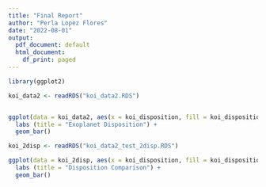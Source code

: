 ```yaml
---
title: "Final Report"
author: "Perla Lopez Flores"
date: "2022-08-01"
output:
  pdf_document: default
  html_document:
    df_print: paged
---
```


```r

library(ggplot2)

koi_data2 <- readRDS("koi_data2.RDS")


ggplot(data = koi_data2, aes(x = koi_disposition, fill = koi_disposition)) +
  labs (title = "Exoplanet Disposition") +
  geom_bar()

```
```r

koi_2disp <- readRDS("koi_data2_test_2disp.RDS")

ggplot(data = koi_2disp, aes(x = koi_disposition, fill = koi_disposition == pred_disp)) +
  labs (title = "Disposition Comparison") +
  geom_bar()

```

